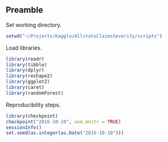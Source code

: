 ## Preamble

Set working directory.

```r
setwd("~/Projects/Kaggle/AllstateClaimsSeverity/scripts")
```

Load libraries.

```r
library(readr)
library(tibble)
library(dplyr)
library(reshape2)
library(ggplot2)
library(caret)
library(randomForest)
```

Reproducibility steps.

```r
library(checkpoint)
checkpoint("2016-10-10", use.knitr = TRUE)
sessionInfo()
set.seed(as.integer(as.Date("2016-10-10")))
```
